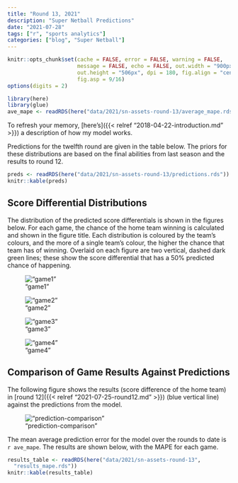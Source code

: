 ```yaml
---
title: "Round 13, 2021"
description: "Super Netball Predictions"
date: "2021-07-28"
tags: ["r", "sports analytics"]
categories: ["blog", "Super Netball"]
---
```


<!-- Time-stamp: <2021-07-29 18:33:33 (sprazza)> -->

```r
knitr::opts_chunk$set(cache = FALSE, error = FALSE, warning = FALSE,
                      message = FALSE, echo = FALSE, out.width = "900px",
                      out.height = "506px", dpi = 180, fig.align = "center",
                      fig.asp = 9/16)
options(digits = 2)

```

```r
library(here)
library(glue)
ave_mape <- readRDS(here("data/2021/sn-assets-round-13/average_mape.rds"))

```

To refresh your memory, [here's]({{< relref "2018-04-22-introduction.md" >}}) a description of how my model works.

Predictions for the twelfth round are given in the table below. The priors for these distributions are based on the final abilities from last season and the results to round 12.

```r
preds <- readRDS(here("data/2021/sn-assets-round-13/predictions.rds"))
knitr::kable(preds)

```

## Score Differential Distributions

The distribution of the predicted score differentials is shown in the figures below. For each game, the chance of the home team winning is calculated and shown in the figure title. Each distribution is coloured by the team's colours, and the more of a single team's colour, the higher the chance that team has of winning. Overlaid on each figure are two vertical, dashed dark green lines; these show the score differential that has a 50% predicted chance of happening.

!["game1"](/sn-assets/2021/round13/game-1.png)

!["game2"](/sn-assets/2021/round13/game-2.png)

!["game3"](/sn-assets/2021/round13/game-3.png)

!["game4"](/sn-assets/2021/round13/game-4.png)

## Comparison of Game Results Against Predictions

The following figure shows the results (score difference of the home team) in [round 12]({{< relref "2021-07-25-round12.md" >}}) (blue vertical line) against the predictions from the model.

!["prediction-comparison"](/sn-assets/2021/round13/plot-grid-comparison.png)

The mean average prediction error for the model over the rounds to date is `r ave_mape`. The results are shown below, with the MAPE for each game.

```r
results_table <- readRDS(here("data/2021/sn-assets-round-13",
  "results_mape.rds"))
knitr::kable(results_table)

```
